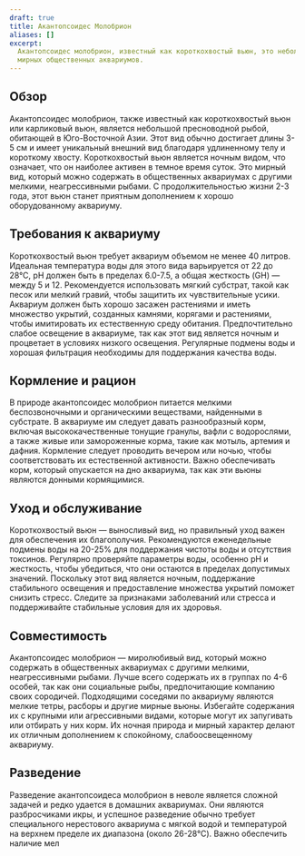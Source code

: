 ```yaml
---
draft: true
title: Акантопсоидес Молобрион
aliases: []
excerpt:
  Акантопсоидес молобрион, известный как короткохвостый вьюн, это небольшая ночная рыба с тонким телом, подходящая для
  мирных общественных аквариумов.
---
```


## Обзор

Акантопсоидес молобрион, также известный как короткохвостый вьюн или карликовый вьюн, является небольшой пресноводной
рыбой, обитающей в Юго-Восточной Азии. Этот вид обычно достигает длины 3-5 см и имеет уникальный внешний вид благодаря
удлиненному телу и короткому хвосту. Короткохвостый вьюн является ночным видом, что означает, что он наиболее активен в
темное время суток. Это мирный вид, который можно содержать в общественных аквариумах с другими мелкими, неагрессивными
рыбами. С продолжительностью жизни 2-3 года, этот вьюн станет приятным дополнением к хорошо оборудованному аквариуму.

## Требования к аквариуму

Короткохвостый вьюн требует аквариум объемом не менее 40 литров. Идеальная температура воды для этого вида варьируется
от 22 до 28°C, pH должен быть в пределах 6.0-7.5, а общая жесткость (GH) — между 5 и 12. Рекомендуется использовать
мягкий субстрат, такой как песок или мелкий гравий, чтобы защитить их чувствительные усики. Аквариум должен быть хорошо
засажен растениями и иметь множество укрытий, созданных камнями, корягами и растениями, чтобы имитировать их
естественную среду обитания. Предпочтительно слабое освещение в аквариуме, так как этот вид является ночным и процветает
в условиях низкого освещения. Регулярные подмены воды и хорошая фильтрация необходимы для поддержания качества воды.

## Кормление и рацион

В природе акантопсоидес молобрион питается мелкими беспозвоночными и органическими веществами, найденными в субстрате. В
аквариуме им следует давать разнообразный корм, включая высококачественные тонущие гранулы, вафли с водорослями, а также
живые или замороженные корма, такие как мотыль, артемия и дафния. Кормление следует проводить вечером или ночью, чтобы
соответствовать их естественной активности. Важно обеспечивать корм, который опускается на дно аквариума, так как эти
вьюны являются донными кормящимися.

## Уход и обслуживание

Короткохвостый вьюн — выносливый вид, но правильный уход важен для обеспечения их благополучия. Рекомендуются
еженедельные подмены воды на 20-25% для поддержания чистоты воды и отсутствия токсинов. Регулярно проверяйте параметры
воды, особенно pH и жесткость, чтобы убедиться, что они остаются в пределах допустимых значений. Поскольку этот вид
является ночным, поддержание стабильного освещения и предоставление множества укрытий поможет снизить стресс. Следите за
признаками заболеваний или стресса и поддерживайте стабильные условия для их здоровья.

## Совместимость

Акантопсоидес молобрион — миролюбивый вид, который можно содержать в общественных аквариумах с другими мелкими,
неагрессивными рыбами. Лучше всего содержать их в группах по 4-6 особей, так как они социальные рыбы, предпочитающие
компанию своих сородичей. Подходящими соседями по аквариуму являются мелкие тетры, расборы и другие мирные вьюны.
Избегайте содержания их с крупными или агрессивными видами, которые могут их запугивать или отбирать у них корм. Их
ночная природа и мирный характер делают их отличным дополнением к спокойному, слабоосвещенному аквариуму.

## Разведение

Разведение акантопсоидеса молобрион в неволе является сложной задачей и редко удается в домашних аквариумах. Они
являются разбросчиками икры, и успешное разведение обычно требует специального нерестового аквариума с мягкой водой и
температурой на верхнем пределе их диапазона (около 26-28°C). Важно обеспечить наличие мел
